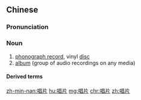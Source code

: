 ==Chinese==
{{zh-forms}}

===Pronunciation===
{{zh-pron
|m=chàngpiàn,chàngpiān,er=y,2er=y
|c=coeng3 pin3-2
|mn=chhiòⁿ-phìⁿ/chhiùⁿ-phìⁿ
|cat=n
}}

===Noun===
{{zh-noun}}

# [[phonograph record]], vinyl [[disc]]
# [[album]] (group of audio recordings on any media)

====Derived terms====
{{zh-der|激光唱片}}

[[zh-min-nan:唱片]]
[[hu:唱片]]
[[mg:唱片]]
[[chr:唱片]]
[[zh:唱片]]
